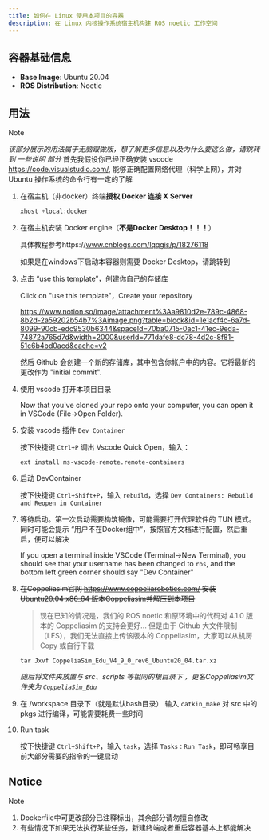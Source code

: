 ```yaml
---
title: 如何在 Linux 使用本项目的容器
description: 在 Linux 内核操作系统宿主机构建 ROS noetic 工作空间
---
```


## 容器基础信息
- **Base Image**: Ubuntu 20.04
- **ROS Distribution**: Noetic

## 用法

> [!NOTE]  
> *该部分展示的用法属于无脑跟做版，想了解更多信息以及为什么要这么做，请跳转到 一些说明 部分*
> 首先我假设你已经正确安装 vscode https://code.visualstudio.com/, 能够正确配置网络代理（科学上网），并对 Ubuntu 操作系统的命令行有一定的了解

1. 在宿主机（非docker）终端**授权 Docker 连接 X Server**

    ```jsx
    xhost +local:docker
    ```

2. 在宿主机安装 Docker engine（**不是Docker Desktop！！！**）

   具体教程参考https://www.cnblogs.com/lqqgis/p/18276118

   如果是在windows下启动本容器则需要 Docker Desktop，请跳转到

3. 点击 “use this template”，创建你自己的存储库

    Click on "use this template"，Create your repository  
    
    https://www.notion.so/image/attachment%3Aa9810d2e-789c-4868-8b2d-2a59202b54b7%3Aimage.png?table=block&id=1e1acf4c-6a7d-8099-90cb-edc9530b6344&spaceId=70ba0715-0ac1-41ec-9eda-74872a765d7d&width=2000&userId=771dafe8-dc78-4d2c-8f81-51c6b4bd0acd&cache=v2

    然后 Github 会创建一个新的存储库，其中包含你帐户中的内容。它将最新的更改作为 "initial commit".

4. 使用 vscode 打开本项目目录
    
    Now that you've cloned your repo onto your computer, you can open it in VSCode (File->Open Folder).
    
6. 安装 vscode 插件 `Dev Container`
    
    按下快捷键 `Ctrl+P` 调出 Vscode Quick Open，输入：
    
    ```
    ext install ms-vscode-remote.remote-containers
    ```
    
7. 启动 DevContainer
    
    按下快捷键 `Ctrl+Shift+P`，输入 `rebuild`，选择 `Dev Containers: Rebuild and Reopen in Container`
    
8. 等待启动。第一次启动需要构筑镜像，可能需要打开代理软件的 TUN 模式。同时可能会提示 “用户不在Docker组中“，按照官方文档进行配置，然后重启，便可以解决
    
    If you open a terminal inside VSCode (Terminal->New Terminal), you should see that your username has been changed to `ros`, and the bottom left green corner should say "Dev Container"

9. ~~在Coppeliasim官网 https://www.coppeliarobotics.com/ 安装 Ubuntu20.04 x86_64 版本Coppeliasim并解压到本项目~~  
    > 现在已知的情况是，我们的 ROS noetic 和原环境中的代码对 4.1.0 版本的 Coppeliasim 的支持会更好... 但是由于 Github 大文件限制（LFS），我们无法直接上传该版本的 Coppeliasim，大家可以从机房 Copy 或自行下载
   
    ```
    tar Jxvf CoppeliaSim_Edu_V4_9_0_rev6_Ubuntu20_04.tar.xz
    ```
    *随后将文件夹放置与 src、scripts 等相同的根目录下 ，更名Coppeliasim文件夹为 `CoppeliaSim_Edu`*

10. 在 /workspace 目录下（就是默认bash目录） 输入 `catkin_make` 对 src 中的 pkgs 进行编译，可能需要耗费一些时间

11. Run task
    
    按下快捷键 `Ctrl+Shift+P`，输入 `task`，选择 `Tasks：Run Task`，即可畅享目前大部分需要的指令的一键启动

## Notice

> [!NOTE]  
> 1. Dockerfile中可更改部分已注释标出，其余部分请勿擅自修改
> 2. 有些情况下如果无法执行某些任务，新建终端或者重启容器基本上都能解决
